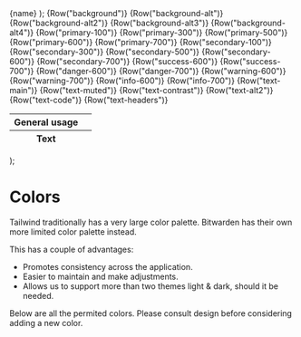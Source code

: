 
<Meta title="Documentation/Colors" />

  <tr class="tw-h-16">
    <td class="!tw-border-none">{name}</td>
    <td class={"tw-bg-" + name + " !tw-border-secondary-300"}></td>
  </tr>
);

  <table class={"border tw-table-auto !tw-text-main " + args.class}>
    <thead>
      <tr>
        <th>General usage</th>
        <th class="tw-w-20"></th>
      </tr>
    </thead>
    <tbody>
      {Row("background")}
      {Row("background-alt")}
      {Row("background-alt2")}
      {Row("background-alt3")}
      {Row("background-alt4")}
    </tbody>
    <tbody>
      {Row("primary-100")}
      {Row("primary-300")}
      {Row("primary-500")}
      {Row("primary-600")}
      {Row("primary-700")}
    </tbody>
    <tbody>
      {Row("secondary-100")}
      {Row("secondary-300")}
      {Row("secondary-500")}
      {Row("secondary-600")}
      {Row("secondary-700")}
    </tbody>
    <tbody>
      {Row("success-600")}
      {Row("success-700")}
    </tbody>
    <tbody>
      {Row("danger-600")}
      {Row("danger-700")}
    </tbody>
    <tbody>
      {Row("warning-600")}
      {Row("warning-700")}
    </tbody>
    <tbody>
      {Row("info-600")}
      {Row("info-700")}
    </tbody>
    <thead>
      <tr>
        <th>Text</th>
        <th class="tw-w-20"></th>
      </tr>
    </thead>
    <tbody>
      {Row("text-main")}
      {Row("text-muted")}
      {Row("text-contrast")}
      {Row("text-alt2")}
      {Row("text-code")}
      {Row("text-headers")}
    </tbody>
  </table>
);

<style>
  {`
table {
  border-spacing: 0.5rem;
  border-collapse: separate !important;
}

tr {
  background: none !important;
  border: none !important;
}

td, th {
  color: inherit !important;
}

th {
  border: none !important;
}
  `}
</style>

# Colors

Tailwind traditionally has a very large color palette. Bitwarden has their own more limited color
palette instead.

This has a couple of advantages:

- Promotes consistency across the application.
- Easier to maintain and make adjustments.
- Allows us to support more than two themes light & dark, should it be needed.

Below are all the permited colors. Please consult design before considering adding a new color.

<div class="tw-flex tw-space-x-4">
  <Table />
  <Table class="theme_dark tw-bg-background" />
  <Table class="theme_nord tw-bg-background" />
  <Table class="theme_solarize tw-bg-background" />
</div>
